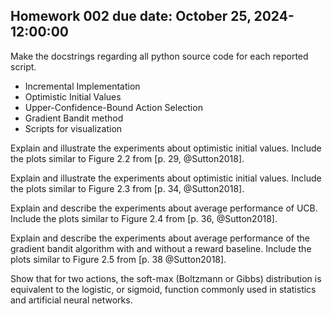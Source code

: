 ## Homework 002 due date: October 25, 2024-12:00:00

::: {#exr-hw_002_01}

Make the docstrings regarding all python source code for each 
reported script.

- Incremental Implementation
- Optimistic Initial Values
- Upper-Confidence-Bound Action Selection
- Gradient Bandit method
- Scripts for visualization

:::


:::{#exr-hw_002_02}

Explain and illustrate the experiments about optimistic initial values. Include the plots similar to Figure 2.2 from [p. 29, @Sutton2018].
:::

::: {#exr-hw_002_03}
Explain and illustrate the experiments about optimistic initial values. Include the plots similar to Figure 2.3 from [p. 34, @Sutton2018].
:::

::: {#exr-hw_002_04}

Explain and describe the experiments about average performance of UCB. Include the plots similar to Figure 2.4 from [p. 36, @Sutton2018].

:::

::: {#exr-hw_002_05}
Explain and describe the experiments about average performance of the gradient bandit algorithm with and without a reward baseline. Include the plots similar to Figure 2.5 from [p. 38 @Sutton2018].
:::

::: {#exr-hw_002_06}
Show that for two actions, the soft-max (Boltzmann or Gibbs) distribution is equivalent to the logistic, or sigmoid, function commonly used in statistics and artificial neural networks.
:::
